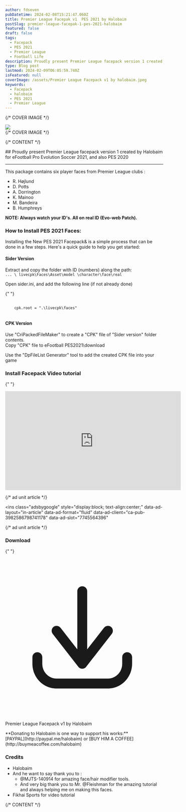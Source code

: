 ```yaml
---
author: fdseven
pubDatetime: 2024-02-08T15:21:47.060Z
title: Premier League Facepak v1  PES 2021 by Halobaim
postSlug: premier-league-facepak-1-pes-2021-halobaim
featured: false
draft: false
tags:
  - Facepack
  - PES 2021
  - Premier League
  - Football Life
description: Proudly present Premier League facepack version 1 created by Halobaim for eFootball Pro Evolution Soccer 2021, and also PES 2020
type: Blog post
lastmod: 2024-02-09T06:05:59.740Z
isFeatured: null
coverImage: /assets/Premier League Facepack v1 by halobaim.jpeg
keywords:
  - Facepack
  - halobaim
  - PES 2021
  - Premier League
---
```



{/* COVER IMAGE */}

<div class="col-start-1 col-span-8 lg:col-start-2 lg:col-end-9 lg:row-span-2 mt-0 lg:-mt-40">
  <div className="relative lg:-mr-8">
    <img
      transition:persist
      src={frontmatter.coverImage}
      className="cover w-full aspect-video object-cover"
    />
  </div>
</div>
{/* COVER IMAGE */}

{/* CONTENT */}

<div class="col-span-8 md:col-start-2 md:col-span-6 lg:col-start-2 lg:col-span-4 [&>h2]:!mt-0">
  ## Proudly present Premier League facepack version 1 created by Halobaim for eFootball Pro Evolution Soccer 2021, and also PES 2020
  <hr />
  
  This package contains six player faces from Premier League clubs :
  - R. Højlund
  - D. Potts
  - A. Dorrington
  - K. Mainoo
  - M. Bandeira
  - B. Humphreys

**NOTE: Always watch your ID's. All on real ID (Evo-web Patch).**

### How to Install PES 2021 Faces:

Installing the New PES 2021 Facepack& is a simple process that can be done in a few steps. Here's a quick guide to help you get started:

#### Sider Version

Extract and copy the folder with ID (numbers) along the path: <br />
`... \ livecpk\Faces\Asset\model \character\face\real`

Open sider.ini, and add the following line (if not already done)

{" "}

<pre>
  <code>
    <span class="text-white">cpk.root = ".\livecpk\faces"</span>
  </code>
</pre>

#### CPK Version

Use "CriPackedFileMaker" to create a "CPK" file of "Sider version" folder contents. <br />
Copy "CPK" file to eFootball PES2021\download

Use the "DpFileList Generator" tool to add the created CPK file into your game

### Install Facepack Video tutorial

{" "}

<div class="aspect-video relative">
  <iframe
    class="absolute w-full h-full"
    width="560"
    height="315"
    src="https://www.youtube.com/embed/hB2VIPSMt-g?si=vexPkeMXGd7EviR2"
    title="YouTube video player"
    frameborder="0"
    allow="accelerometer; autoplay; clipboard-write; encrypted-media; gyroscope; picture-in-picture; web-share"
    allowfullscreen
  ></iframe>
</div>

{/* ad unit article */}

<script
  async
  src="https://pagead2.googlesyndication.com/pagead/js/adsbygoogle.js?client=ca-pub-3982586798741178"
  crossorigin="anonymous"
></script>

<ins
  class="adsbygoogle"
  style="display:block; text-align:center;"
  data-ad-layout="in-article"
  data-ad-format="fluid"
  data-ad-client="ca-pub-3982586798741178"
  data-ad-slot="7745564396"
></ins>
<script>(adsbygoogle = window.adsbygoogle || []).push({});</script>
{/* ad unit article */}

### Download

{" "}

<div className="flex flex-wrap gap-2">
  <LinkButton
    targetNew={true}
    title="Premier League Facepack v1 by Halobaim"
    href="https://www.mediafire.com/file/q9zh59fkqtxg4ra/Premier_League_Facepack_%25231_by_halobaim.rar/file"
    className="flex items-center [&>p]:!m-0 px-4 !text-skin-inverted [&>p]:!text-skin-inverted [&>p>svg]:text-skin-inverted bg-skin-accent rounded-full !decoration-transparent border border-skin-accent transition duration-500"
  >
    <svg
      class="text-skin-inverted"
      viewBox="0 0 24 24"
      fill="none"
      xmlns="http://www.w3.org/2000/svg"
    >
      <g id="SVGRepo_bgCarrier" stroke-width="0"></g>
      <g
        id="SVGRepo_tracerCarrier"
        stroke-linecap="round"
        stroke-linejoin="round"
      ></g>
      <g id="SVGRepo_iconCarrier">
        <path
          d="M5.625 15C5.625 14.5858 5.28921 14.25 4.875 14.25C4.46079 14.25 4.125 14.5858 4.125 15H5.625ZM4.875 16H4.125H4.875ZM19.275 15C19.275 14.5858 18.9392 14.25 18.525 14.25C18.1108 14.25 17.775 14.5858 17.775 15H19.275ZM11.1086 15.5387C10.8539 15.8653 10.9121 16.3366 11.2387 16.5914C11.5653 16.8461 12.0366 16.7879 12.2914 16.4613L11.1086 15.5387ZM16.1914 11.4613C16.4461 11.1347 16.3879 10.6634 16.0613 10.4086C15.7347 10.1539 15.2634 10.2121 15.0086 10.5387L16.1914 11.4613ZM11.1086 16.4613C11.3634 16.7879 11.8347 16.8461 12.1613 16.5914C12.4879 16.3366 12.5461 15.8653 12.2914 15.5387L11.1086 16.4613ZM8.39138 10.5387C8.13662 10.2121 7.66533 10.1539 7.33873 10.4086C7.01212 10.6634 6.95387 11.1347 7.20862 11.4613L8.39138 10.5387ZM10.95 16C10.95 16.4142 11.2858 16.75 11.7 16.75C12.1142 16.75 12.45 16.4142 12.45 16H10.95ZM12.45 5C12.45 4.58579 12.1142 4.25 11.7 4.25C11.2858 4.25 10.95 4.58579 10.95 5H12.45ZM4.125 15V16H5.625V15H4.125ZM4.125 16C4.125 18.0531 5.75257 19.75 7.8 19.75V18.25C6.61657 18.25 5.625 17.2607 5.625 16H4.125ZM7.8 19.75H15.6V18.25H7.8V19.75ZM15.6 19.75C17.6474 19.75 19.275 18.0531 19.275 16H17.775C17.775 17.2607 16.7834 18.25 15.6 18.25V19.75ZM19.275 16V15H17.775V16H19.275ZM12.2914 16.4613L16.1914 11.4613L15.0086 10.5387L11.1086 15.5387L12.2914 16.4613ZM12.2914 15.5387L8.39138 10.5387L7.20862 11.4613L11.1086 16.4613L12.2914 15.5387ZM12.45 16V5H10.95V16H12.45Z"
          fill="currentColor"
        ></path>
      </g>
    </svg>
    <p class="group-hover:!text-skin-accent transition duration-500">
      Premier League Facepack v1 by Halobaim
    </p>
  </LinkButton>
</div>
**Donating to Halobaim is one way to support his works:** <br />
[PAYPAL](http://paypal.me/halobaim) or [BUY HIM A
COFFEE](http://buymeacoffee.com/halobaim)

### Credits

- Halobaim
- And he want to say thank you to :
  - @MJTS-140914 for amazing face/hair modifier tools.
  - And very big thank you to Mr. @Fleishman for the amazing tutorial and always helping me on making this faces.
- Fikhai Sports for video tutorial

</div>
{/* CONTENT */}
